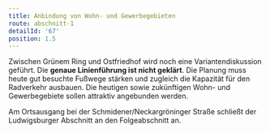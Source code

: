 ```yaml
---
title: Anbindung von Wohn- und Gewerbegebieten
route: abschnitt-1
detailId: '67'
position: 1.5
---
```

Zwischen Grünem Ring und Ostfriedhof wird noch eine Variantendiskussion geführt. Die **genaue Linienführung ist nicht geklärt**. Die Planung muss heute gut besuchte Fußwege stärken und zugleich die Kapazität für den Radverkehr ausbauen. Die heutigen sowie zukünftigen Wohn- und Gewerbegebiete sollen attraktiv angebunden werden.

Am Ortsausgang bei der Schmidener/Neckargröninger Straße schließt der Ludwigsburger Abschnitt an den Folgeabschnitt an.
